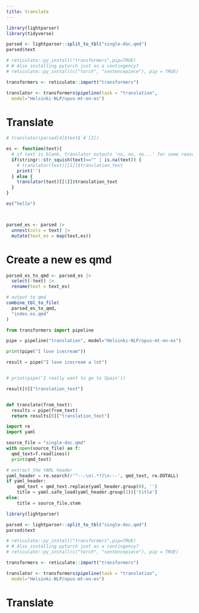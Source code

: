```yaml
---
title: translate
---
```



```r
library(lightparser)
library(tidyverse)

parsed <- lightparser::split_to_tbl("single-doc.qmd")
parsed$text

# reticulate::py_install("transformers",pip=TRUE)
# # Also installing pytorch just as a contingency?
# reticulate::py_install(c("torch", "sentencepiece"), pip = TRUE)

transformers <- reticulate::import("transformers")

translator <- transformers$pipeline(task = "translation",
  model="Helsinki-NLP/opus-mt-en-es")

```

# Translate


```r
# translator(parsed[4]$text$`4`[2])

es <- function(text){
  # if text is blank, translator outputs 'no, no, no...' for some reason
  if(stringr::str_squish(text)=="" | is.na(text)) {  
    # translator(text)[[1]]$translation_text
    print('')
  } else {
    translator(text)[[1]]$translation_text
  }
}

es("hello")



parsed_es <- parsed |>
  unnest(cols = text) |>
  mutate(text_es = map(text,es))

```

# Create a new es qmd


```r
parsed_es_to_qmd <- parsed_es |>
  select(-text) |>
  rename(text = text_es)

# output to qmd
combine_tbl_to_file(
  parsed_es_to_qmd,
  "index.es.qmd"
)
```


```python
from transformers import pipeline

pipe = pipeline("translation", model="Helsinki-NLP/opus-mt-en-es")

print(pipe("I love icecream"))

result = pipe("I love icecream a lot")


# print(pipe('I really want to go to Spain'))

result[0]["translation_text"]


def translate(from_text):
  results = pipe(from_text)
  return results[0]["translation_text"]
```


```python
import re
import yaml

source_file = "single-doc.qmd"
with open(source_file) as f:
  qmd_text=f.readlines()
  print(qmd_text)

# extract the YAML header
yaml_header = re.search(r'^---\n(.*?)\n---', qmd_text, re.DOTALL)
if yaml_header:
    qmd_text = qmd_text.replace(yaml_header.group(0), '')
    title = yaml.safe_load(yaml_header.group(1))['title']
else:
    title = source_file.stem

```


```r
library(lightparser)

parsed <- lightparser::split_to_tbl("single-doc.qmd")
parsed$text

# reticulate::py_install("transformers",pip=TRUE)
# # Also installing pytorch just as a contingency?
# reticulate::py_install(c("torch", "sentencepiece"), pip = TRUE)

transformers <- reticulate::import("transformers")

translator <- transformers$pipeline(task = "translation",
  model="Helsinki-NLP/opus-mt-en-es")

```

# Translate

